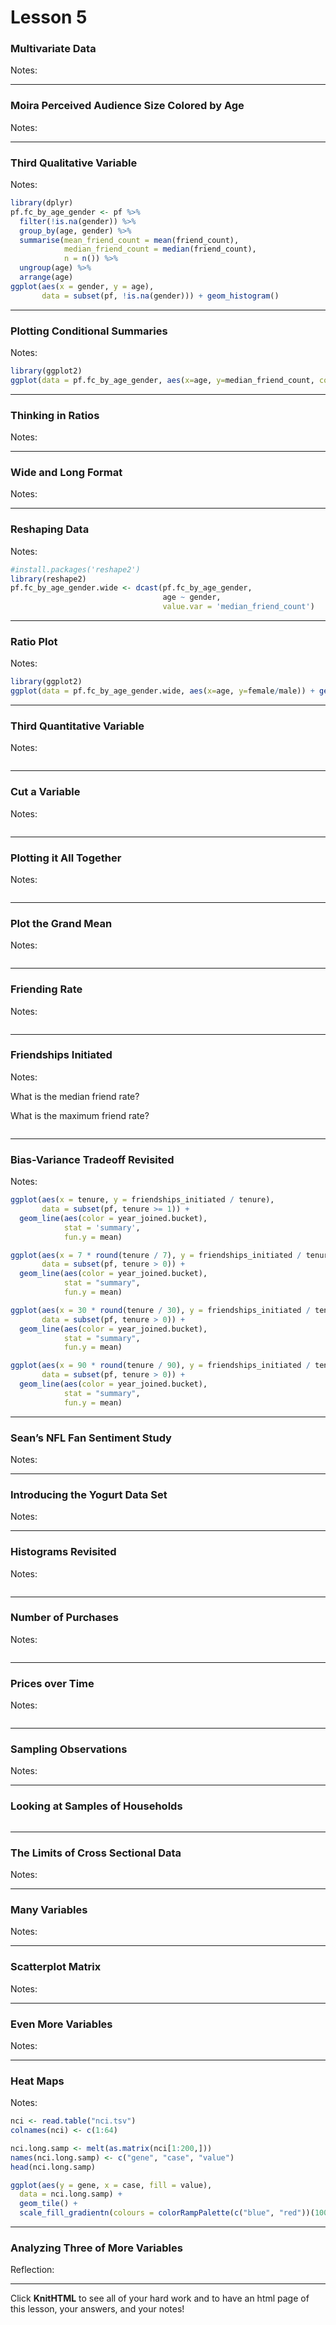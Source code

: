 Lesson 5
========================================================

### Multivariate Data
Notes:

***

### Moira Perceived Audience Size Colored by Age
Notes:

***

### Third Qualitative Variable
Notes:

```r
library(dplyr)
pf.fc_by_age_gender <- pf %>%
  filter(!is.na(gender)) %>%
  group_by(age, gender) %>%
  summarise(mean_friend_count = mean(friend_count),
            median_friend_count = median(friend_count),
            n = n()) %>%
  ungroup(age) %>%
  arrange(age)
ggplot(aes(x = gender, y = age),
       data = subset(pf, !is.na(gender))) + geom_histogram()
```

***

### Plotting Conditional Summaries
Notes:

```r
library(ggplot2)
ggplot(data = pf.fc_by_age_gender, aes(x=age, y=median_friend_count, color=gender)) + geom_line()
```

***

### Thinking in Ratios
Notes:

***

### Wide and Long Format
Notes:

***

### Reshaping Data
Notes:

```r
#install.packages('reshape2')
library(reshape2)
pf.fc_by_age_gender.wide <- dcast(pf.fc_by_age_gender, 
                                  age ~ gender,
                                  value.var = 'median_friend_count')
```


***

### Ratio Plot
Notes:

```r
library(ggplot2)
ggplot(data = pf.fc_by_age_gender.wide, aes(x=age, y=female/male)) + geom_line() + geom_hline(yintercept = 1)
```

***

### Third Quantitative Variable
Notes:

```r

```

***

### Cut a Variable
Notes:

```r

```

***

### Plotting it All Together
Notes:

```r

```

***

### Plot the Grand Mean
Notes:

```r

```

***

### Friending Rate
Notes:

```r

```

***

### Friendships Initiated
Notes:

What is the median friend rate?

What is the maximum friend rate?

```r

```

***

### Bias-Variance Tradeoff Revisited
Notes:

```r

ggplot(aes(x = tenure, y = friendships_initiated / tenure),
       data = subset(pf, tenure >= 1)) +
  geom_line(aes(color = year_joined.bucket),
            stat = 'summary',
            fun.y = mean)

ggplot(aes(x = 7 * round(tenure / 7), y = friendships_initiated / tenure),
       data = subset(pf, tenure > 0)) +
  geom_line(aes(color = year_joined.bucket),
            stat = "summary",
            fun.y = mean)

ggplot(aes(x = 30 * round(tenure / 30), y = friendships_initiated / tenure),
       data = subset(pf, tenure > 0)) +
  geom_line(aes(color = year_joined.bucket),
            stat = "summary",
            fun.y = mean)

ggplot(aes(x = 90 * round(tenure / 90), y = friendships_initiated / tenure),
       data = subset(pf, tenure > 0)) +
  geom_line(aes(color = year_joined.bucket),
            stat = "summary",
            fun.y = mean)

```

***

### Sean's NFL Fan Sentiment Study
Notes:

***

### Introducing the Yogurt Data Set
Notes:

***

### Histograms Revisited
Notes:

```r

```

***

### Number of Purchases
Notes:

```r

```

***

### Prices over Time
Notes:

```r

```

***

### Sampling Observations
Notes:

***

### Looking at Samples of Households

```r

```

***

### The Limits of Cross Sectional Data
Notes:

***

### Many Variables
Notes:

***

### Scatterplot Matrix
Notes:

***

### Even More Variables
Notes:

***

### Heat Maps
Notes:

```r
nci <- read.table("nci.tsv")
colnames(nci) <- c(1:64)
```

```r
nci.long.samp <- melt(as.matrix(nci[1:200,]))
names(nci.long.samp) <- c("gene", "case", "value")
head(nci.long.samp)

ggplot(aes(y = gene, x = case, fill = value),
  data = nci.long.samp) +
  geom_tile() +
  scale_fill_gradientn(colours = colorRampPalette(c("blue", "red"))(100))
```


***

### Analyzing Three of More Variables
Reflection:

***

Click **KnitHTML** to see all of your hard work and to have an html
page of this lesson, your answers, and your notes!

